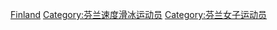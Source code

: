 [[Category:各国女子速度滑冰运动员|Finland]]
[[Category:芬兰速度滑冰运动员|Category:芬兰速度滑冰运动员]]
[[Category:芬兰女子运动员|Category:芬兰女子运动员]]